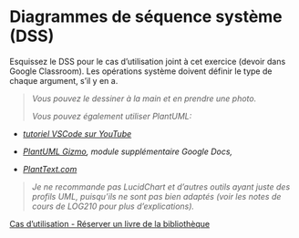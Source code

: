 # Diagrammes de séquence système (DSS)

Esquissez le DSS pour le cas d’utilisation joint à cet exercice (devoir
dans Google Classroom). Les opérations système doivent définir le type
de chaque argument, s’il y en a.

> *Vous pouvez le dessiner à la main et en prendre une photo.*
>
> *Vous pouvez également utiliser PlantUML:*

-   [*tutoriel VSCode sur  YouTube*](https://www.youtube.com/watch?v=xkwJ9GwgZJU)

-   *[PlantUML Gizmo](https://gsuite.google.com/marketplace/app/plantuml_gizmo/950520042571), module supplémentaire Google Docs,*

-   [*PlantText.com*](https://www.planttext.com/)

> *Je ne recommande pas LucidChart et d’autres outils ayant juste des
> profils UML, puisqu’ils ne sont pas bien adaptés (voir les notes de
> cours de LOG210 pour plus d’explications).*

[Cas d’utilisation - Réserver un livre de la bibliothèque](#sec-usecases)
